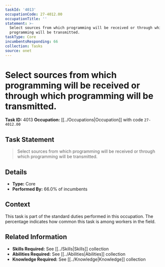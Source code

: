 ```yaml
---
taskId: '4013'
occupationCode: 27-4012.00
occupationTitle: ''
statement: >-
  Select sources from which programming will be received or through which
  programming will be transmitted.
taskType: Core
incumbentsResponding: 66
collection: Tasks
source: onet
---
```

# Select sources from which programming will be received or through which programming will be transmitted.

**Task ID:** 4013
**Occupation:** [[../Occupations|Occupation]] with code `27-4012.00`

## Task Statement

> Select sources from which programming will be received or through which programming will be transmitted.

## Details

- **Type:** Core
- **Performed By:** 66.0% of incumbents

## Context

This task is part of the standard duties performed in this occupation. The percentage indicates how common this task is among workers in the field.

## Related Information

- **Skills Required:** See [[../Skills|Skills]] collection
- **Abilities Required:** See [[../Abilities|Abilities]] collection
- **Knowledge Required:** See [[../Knowledge|Knowledge]] collection
